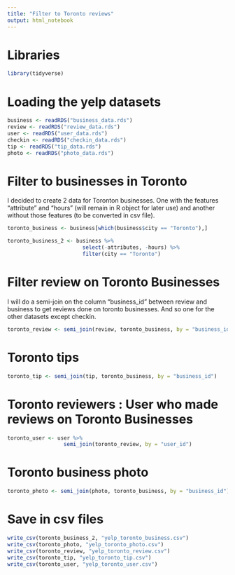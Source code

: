 ---
title: "Filter to Toronto reviews"
output: html_notebook
---

# Libraries

```{r}
library(tidyverse)
```

# Loading the yelp datasets

```{r}
business <- readRDS("business_data.rds")
review <- readRDS("review_data.rds")
user <- readRDS("user_data.rds")
checkin <- readRDS("checkin_data.rds")
tip <- readRDS("tip_data.rds")
photo <- readRDS("photo_data.rds")
```

# Filter to businesses in Toronto

I decided to create 2 data for Toronton businesses. One with the features "attribute" and "hours" (will remain in R object for later use) and another without those features (to be converted in csv file). 

```{r}
toronto_business <- business[which(business$city == "Toronto"),]

toronto_business_2 <- business %>%
                        select(-attributes, -hours) %>%
                        filter(city == "Toronto")
```


# Filter review on Toronto Businesses

I will do a semi-join on the column "business_id" between review and business to get reviews done on toronto businesses. And so one for the other datasets except checkin.

```{r}
toronto_review <- semi_join(review, toronto_business, by = "business_id")
```

# Toronto tips

```{r}
toronto_tip <- semi_join(tip, toronto_business, by = "business_id")
```

# Toronto reviewers : User who made reviews on Toronto Businesses

```{r}
toronto_user <- user %>%
                  semi_join(toronto_review, by = "user_id")
```

# Toronto business photo

```{r}
toronto_photo <- semi_join(photo, toronto_business, by = "business_id")
```

# Save in csv files

```{r}
write_csv(toronto_business_2, "yelp_toronto_business.csv")
write_csv(toronto_photo, "yelp_toronto_photo.csv")
write_csv(toronto_review, "yelp_toronto_review.csv")
write_csv(toronto_tip, "yelp_toronto_tip.csv")
write_csv(toronto_user, "yelp_toronto_user.csv")
```

